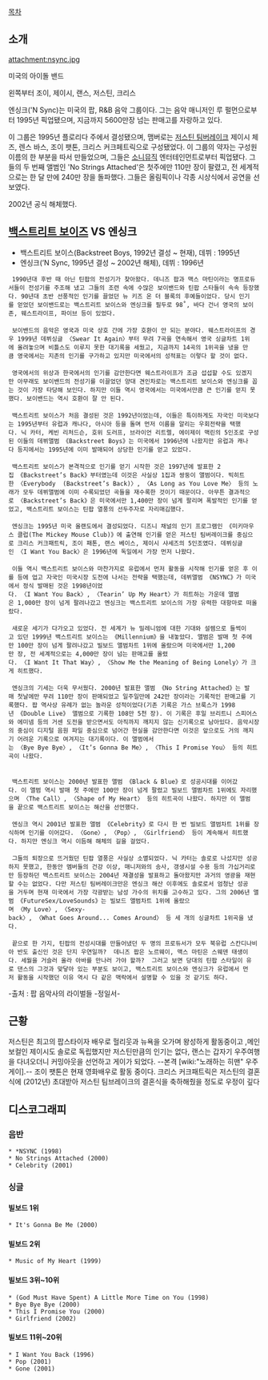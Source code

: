 [[목차]]
== 소개 ==
attachment:nsync.jpg

미국의 아이돌 밴드 

왼쪽부터 조이, 제이시, 랜스, 저스틴, 크리스 

엔싱크('N Sync)는 미국의 팝, R&B 음악 그룹이다. 그는 음악 매니저인 루 펄먼으로부터 1995년 픽업됐으며, 지금까지 5600만장 넘는 판매고를 자랑하고 있다.

이 그룹은 1995년 플로리다 주에서 결성됐으며, 맴버로는 [[저스틴 팀버레이크]] 제이시 체즈, 렌스 바스, 조이 팻톤, 크리스 커크페트릭으로 구성됐었다. 이 그룹의 약자는 구성원 이름의 한 부분을 따서 만들었으며, 그들은 [[소니]]뮤직 엔터테인먼트로부터 픽업됐다. 그들의 두 번째 앨범인 'No Strings Attached'은 첫주에만 110만 장이 팔렸고, 전 세계적으로는 한 달 만에 240만 장을 돌파했다. 그들은 올림픽이나 각종 시상식에서 공연을 선보였다.

2002년 공식 해체했다.


== [[백스트리트 보이즈]] VS 엔싱크 == 
 
* 백스트리트 보이스(Backstreet Boys, 1992년 결성 ~ 현재), 데뷔 : 1995년
* 엔싱크(’N Sync, 1995년 결성 ~ 2002년 해체), 데뷔 : 1996년
 
  1990년대 후반 때 아닌 틴팝의 전성기가 찾아왔다. 데니즈 팝과 맥스 마틴이라는 명프로듀서들이 전성기를 주조해 냈고 그들의 조련 속에 수많은 보이밴드와 틴팝 스타들이 속속 등장했다. 90년대 초반 선풍적인 인기를 끌었던 뉴 키즈 온 더 블록의 후예들이었다. 당시 인기를 얻었던 보이밴드로는 백스트리트 보이스와 엔싱크를 필두로 98˚, 바다 건너 영국의 보이존, 웨스트라이프, 파이브 등이 있었다.
 
  보이밴드의 음악은 영국과 미국 상호 간에 가장 호환이 안 되는 분야다. 웨스트라이프의 경우 1999년 데뷔싱글 〈Swear It Again〉부터 무려 7곡을 연속해서 영국 싱글차트 1위에 올려놓으며 비틀스도 이루지 못한 대기록을 세웠고, 지금까지 14곡의 1위곡을 냈을 만큼 영국에서는 지존의 인기를 구가하고 있지만 미국에서의 성적표는 이렇다 할 것이 없다.
 
  영국에서의 위상과 한국에서의 인기를 감안한다면 웨스트라이프가 조금 섭섭할 수도 있겠지만 아무래도 보이밴드의 전성기를 이끌었던 양대 견인차로는 백스트리트 보이스와 엔싱크를 꼽는 것이 가장 타당해 보인다. 하지만 이들 역시 영국에서는 미국에서만큼 큰 인기를 얻지 못했다. 보이밴드는 역시 호환이 잘 안 된다.
 
  백스트리트 보이스가 처음 결성된 것은 1992년이었는데, 이들은 특이하게도 자국인 미국보다는 1995년부터 유럽과 캐나다, 아시아 등을 돌며 먼저 이름을 알리는 우회전략을 택했다. 닉 카터, 케빈 리처드슨, 호위 도러프, 브라이언 리트렐, 에이제이 맥린의 5인조로 구성된 이들의 데뷔앨범 《Backstreet Boys》는 미국에서 1996년에 나왔지만 유럽과 캐나다 등지에서는 1995년에 이미 발매되어 상당한 인기를 얻고 있었다.
 
  백스트리트 보이스가 본격적으로 인기를 얻기 시작한 것은 1997년에 발표한 2집 《Backstreet’s Back》부터였는데 이것은 사실상 1집과 쌍둥이 앨범이다. 빅히트한 〈Everybody  (Backstreet’s Back)〉, 〈As Long as You Love Me〉 등의 노래가 모두 데뷔앨범에 이미 수록되었던 곡들을 재수록한 것이기 때문이다. 아무튼 결과적으로 〈Backstreet’s Back》은 미국에서만 1,400만 장이 넘게 팔리며 폭발적인 인기를 얻었고, 백스트리트 보이스는 틴팝 열풍의 선두주자로 자리매김했다.
 
  엔싱크는 1995년 미국 올랜도에서 결성되었다. 디즈니 채널의 인기 프로그램인 《미키마우스 클럽(The Mickey Mouse Club)》에 출연해 인기를 얻은 저스틴 팀버레이크를 중심으로 크리스 커크패트릭, 조이 패톤, 랜스 베이스, 제이시 샤세즈의 5인조였다. 데뷔싱글인 〈I Want You Back〉은 1996년에 독일에서 가장 먼저 나왔다.
 
  이들 역시 백스트리트 보이스와 마찬가지로 유럽에서 먼저 활동을 시작해 인기를 얻은 후 이를 등에 업고 자국인 미국시장 도전에 나서는 전략을 택했는데, 데뷔앨범 《NSYNC》가 미국에서 정식 발매된 것은 1998년이었다. 〈I Want You Back〉, 〈Tearin’ Up My Heart〉가 히트하는 가운데 앨범은 1,000만 장이 넘게 팔려나갔고 엔싱크는 백스트리트 보이스의 가장 유력한 대항마로 떠올랐다.
 
  새로운 세기가 다가오고 있었다. 전 세계가 뉴 밀레니엄에 대한 기대와 설렘으로 들썩이고 있던 1999년 백스트리트 보이스는 《Millennium》을 내놓았다. 앨범은 발매 첫 주에만 100만 장이 넘게 팔려나갔고 빌보드 앨범차트 1위에 올랐으며 미국에서만 1,200만 장, 전 세계적으로는 4,000만 장이 넘는 판매고를 올렸다. 〈I Want It That Way〉, 〈Show Me the Meaning of Being Lonely〉가 크게 히트했다.
 
  엔싱크의 기세는 더욱 무서웠다. 2000년 발표한 앨범 《No String Attached》는 발매 첫날에만 무려 110만 장이 판매되었고 일주일만에 242만 장이라는 기록적인 판매고를 기록했다. 팝 역사상 유례가 없는 놀라운 성적이었다(기존 기록은 가스 브룩스가 1998년 《Double Live》 앨범으로 기록한 108만 5천 장). 이 기록은 후일 브리트니 스피어스와 에미넴 등의 거센 도전을 받으면서도 아직까지 깨지지 않는 신기록으로 남아있다. 음악시장의 중심이 디지털 음원 파일 중심으로 넘어간 현실을 감안한다면 이것은 앞으로도 거의 깨지기 어려운 기록으로 여겨지는 대기록이다. 이 앨범에서는 〈Bye Bye Bye〉, 〈It’s Gonna Be Me〉, 〈This I Promise You〉 등의 히트곡이 나왔다.
 
 
  백스트리트 보이스는 2000년 발표한 앨범 《Black & Blue》로 성공시대를 이어갔다. 이 앨범 역시 발매 첫 주에만 100만 장이 넘게 팔렸고 빌보드 앨범차트 1위에도 자리했으며 〈The Call〉, 〈Shape of My Heart〉 등의 히트곡이 나왔다. 하지만 이 앨범을 끝으로 백스트리트 보이스는 해산을 선언했다.
 
  엔싱크 역시 2001년 발표한 앨범 《Celebrity》로 다시 한 번 빌보드 앨범차트 1위를 장식하며 인기를 이어갔다. 〈Gone〉, 〈Pop〉, 〈Girlfriend〉 등이 계속해서 히트했다. 하지만 엔싱크 역시 이듬해 해체의 길을 걸었다.
 
  그들의 퇴장으로 뜨거웠던 틴팝 열풍은 사실상 소멸되었다. 닉 카터는 솔로로 나섰지만 성공하지 못했고, 한동안 멤버들의 건강 이상, 매니저와의 송사, 갱생시설 수용 등의 가십거리로만 등장하던 백스트리트 보이스는 2004년 재결성을 발표하고 돌아왔지만 과거의 영광을 재현할 수는 없었다. 다만 저스틴 팀버레이크만은 엔싱크 해산 이후에도 솔로로서 엄청난 성공을 거두며 현재 미국에서 가장 각광받는 남성 가수의 위치를 고수하고 있다. 그의 2006년 앨범 《FutureSex/LoveSounds》는 빌보드 앨범차트 1위에 올랐으며 〈My Love〉, 〈Sexy-back〉, 〈What Goes Around... Comes Around〉 등 세 개의 싱글차트 1위곡을 냈다.
 
  끝으로 한 가지, 틴팝의 전성시대를 만들어냈던 두 명의 프로듀서가 모두 북유럽 스칸디나비아 반도 출신인 것은 단지 우연일까?  데니즈 팝은 노르웨이, 맥스 마틴은 스웨덴 태생이다. 세월을 거슬러 올라 아바를 만나러 가야 할까?  그러고 보면 당대의 틴팝 스타일이 유로 댄스의 그것과 맞닿아 있는 부분도 보이고, 백스트리트 보이스와 엔싱크가 유럽에서 먼저 활동을 시작했던 이유 역시 다 같은 맥락에서 설명할 수 있을 것 같기도 하다.
 
-출처 : 팝 음악사의 라이벌들 -정일서-

== 근황 ==

저스틴은 최고의 팝스타이자 배우로 헐리웃과 뉴욕을 오가며 왕성하게 활동중이고 ,메인보컬인 제이시도 솔로로 독립했지만 저스틴만큼의 인기는 없다, 랜스는 갑자기 우주여행을 다녀오더니 커밍아웃을 선언하고 게이가 되었다. --본격 [wiki:"노래하는 히맨" 우주게이].--  조이 팻톤은 현재 영화배우로 활동 중이다. 크리스 커크패트릭은 저스틴의 결혼식에 (2012년) 초대받아 저스틴 팀브레이크의 결혼식을 축하해줬을 정도로 우정이 깊다 

== 디스코그래피 ==
=== 음반 ===
 * *NSYNC (1998)
 * No Strings Attached (2000)
 * Celebrity (2001)

=== 싱글 ===
==== 빌보드 1위 ====
 * It's Gonna Be Me (2000)

==== 빌보드 2위 ====
 * Music of My Heart (1999)

==== 빌보드 3위~10위 ====
 * (God Must Have Spent) A Little More Time on You (1998)
 * Bye Bye Bye (2000)
 * This I Promise You (2000)
 * Girlfriend (2002)

==== 빌보드 11위~20위 ====
 * I Want You Back (1996)
 * Pop (2001)
 * Gone (2001)
